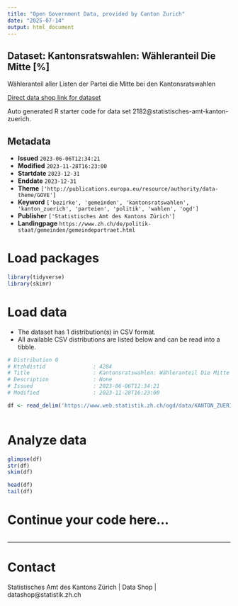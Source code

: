 ```yaml
---
title: "Open Government Data, provided by Canton Zurich"
date: "2025-07-14"
output: html_document
---
```


## Dataset: Kantonsratswahlen: Wähleranteil Die Mitte [%]

Wähleranteil aller Listen der Partei die Mitte bei den Kantonsratswahlen

[Direct data shop link for dataset](https://www.zh.ch/de/politik-staat/statistik-daten/datenkatalog.html#/datasets/2182@statistisches-amt-kanton-zuerich)

Auto generated R starter code for data set 2182@statistisches-amt-kanton-zuerich.

## Metadata

- **Issued** `2023-06-06T12:34:21`
- **Modified** `2023-11-28T16:23:00`
- **Startdate** `2023-12-31`
- **Enddate** `2023-12-31`
- **Theme** `['http://publications.europa.eu/resource/authority/data-theme/GOVE']`
- **Keyword** `['bezirke', 'gemeinden', 'kantonsratswahlen', 'kanton_zuerich', 'parteien', 'politik', 'wahlen', 'ogd']`
- **Publisher** `['Statistisches Amt des Kantons Zürich']`
- **Landingpage** `https://www.zh.ch/de/politik-staat/gemeinden/gemeindeportraet.html`


# Load packages

```r

library(tidyverse)
library(skimr)

```

# Load data

-   The dataset has 1 distribution(s) in CSV format.
-   All available CSV distributions are listed below and can be read into a tibble.

```r

# Distribution 0
# Ktzhdistid               : 4284
# Title                    : Kantonsratswahlen: Wähleranteil Die Mitte [%]
# Description              : None
# Issued                   : 2023-06-06T12:34:21
# Modified                 : 2023-11-28T16:23:00

df <- read_delim('https://www.web.statistik.zh.ch/ogd/data/KANTON_ZUERICH_842.csv')



```

# Analyze data

```r

glimpse(df)
str(df)
skim(df)

head(df)
tail(df)

```

# Continue your code here...

```r

```

------------------------------------------------------------------------

# Contact

Statistisches Amt des Kantons Zürich | Data Shop | datashop@statistik.zh.ch
